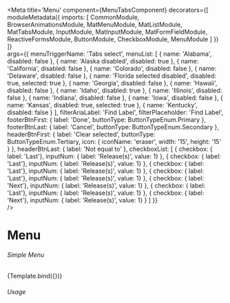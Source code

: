 



<Meta title='Menu'
    component={MenuTabsComponent}
    decorators={[
      moduleMetadata({
          imports: [
              CommonModule,            
              BrowserAnimationsModule,
              MatMenuModule,
              MatListModule,
              MatTabsModule,
              InputModule,
              MatInputModule,
              MatFormFieldModule,
              ReactiveFormsModule,
              ButtonModule,
              CheckboxModule,
              MenuModule
          ]
      })
    ]}  
    args={{
      menuTriggerName: 'Tabs select',
      menuList: [
        { name: 'Alabama',
          disabled: false
        },
        { name: 'Alaska disabled',
          disabled: true
        },
        { name: 'California',
          disabled: false
        },
        { name: 'Colorado',
          disabled: false
        },
        { name: 'Delaware',
          disabled: false
        },
        { name: 'Florida selected disabled',
          disabled: true,
          selected: true
        },
        { name: 'Georgia',
          disabled: false
        },
        { name: 'Hawaii',
          disabled: false
        },
        { name: 'Idaho',
          disabled: true
        },
        { name: 'Illinois',
          disabled: false
        },
        { name: 'Indiana',
          disabled: false
        },
        { name: 'Iowa',
          disabled: false
        },
        { name: 'Kansas',
          disabled: true,
          selected: true
        },
        { name: 'Kentucky',
          disabled: false
        }
      ],
      filterAriaLabel: 'Find Label',
      filterPlaceholder: 'Find Label',
      footerBtnFirst: {
        label: 'Done',
        buttonType: ButtonTypeEnum.Primary
      },
      footerBtnLast: {
        label: 'Cancel',
        buttonType: ButtonTypeEnum.Secondary
      },
      headerBtnFirst: {
        label: 'Clear selected',
        buttonType: ButtonTypeEnum.Tertiary,
        icon: {
          iconName: 'eraser',
          width: '15',
          height: '15'
        }
      },
      headerBtnLast: {
        label: 'Not equal to'
      },
      checkboxList: [
        { 
          checkbox: { label: 'Last'},
          inputNum: { label: 'Release(s)', value: 1}
        },
        { 
          checkbox: { label: 'Last'},
          inputNum: { label: 'Release(s)', value: 1}
        },
        { 
          checkbox: { label: 'Last'},
          inputNum: { label: 'Release(s)', value: 1}
        },
        { 
          checkbox: { label: 'Last'},
          inputNum: { label: 'Release(s)', value: 1}
        },
        { 
          checkbox: { label: 'Next'},
          inputNum: { label: 'Release(s)', value: 1}
        },
        { 
          checkbox: { label: 'Last'},
          inputNum: { label: 'Release(s)', value: 1}
        },
        { 
          checkbox: { label: 'Next'},
          inputNum: { label: 'Release(s)', value: 1}
        }
      ]
    }}  
 />

# Menu


###### Simple Menu
<Canvas>
  <Story name="Tabs Select"
    args={{ 
    }}>
    {Template.bind({})}
  </Story>
</Canvas>

###### Usage
```ts

```
```html

```
